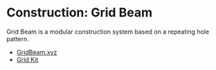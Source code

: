 # Construction: Grid Beam

Grid Beam is a modular construction system based on a repeating hole pattern.

- [GridBeam.xyz](https://gridbeam.xyz)
- [Grid Kit](https://gridkit.nz/)
